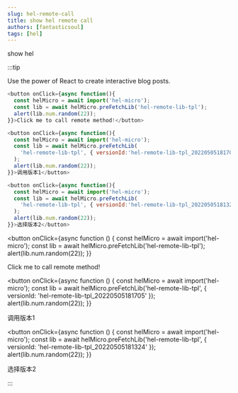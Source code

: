 ```yaml
---
slug: hel-remote-call
title: show hel remote call
authors: [fantasticsoul]
tags: [hel]
---
```


show hel

:::tip

Use the power of React to create interactive blog posts.

```js
<button onClick={async function(){
  const helMicro = await import('hel-micro');
  const lib = await helMicro.preFetchLib('hel-remote-lib-tpl');
  alert(lib.num.random(22));
}}>Click me to call remote method!</button>

<button onClick={async function(){
  const helMicro = await import('hel-micro');
  const lib = await helMicro.preFetchLib(
    'hel-remote-lib-tpl', { versionId:'hel-remote-lib-tpl_20220505181705' },
  );
  alert(lib.num.random(22));
}}>调用版本1</button>

<button onClick={async function(){
  const helMicro = await import('hel-micro');
  const lib = await helMicro.preFetchLib(
    'hel-remote-lib-tpl', { versionId:'hel-remote-lib-tpl_20220505181324' },
  );
  alert(lib.num.random(22));
}}>选择版本2</button>

```

<button
  onClick={async function () {
    const helMicro = await import('hel-micro');
    const lib = await helMicro.preFetchLib('hel-remote-lib-tpl');
    alert(lib.num.random(22));
  }}
>
  Click me to call remote method!
</button>

<button
  onClick={async function () {
    const helMicro = await import('hel-micro');
    const lib = await helMicro.preFetchLib('hel-remote-lib-tpl', { versionId: 'hel-remote-lib-tpl_20220505181705' });
    alert(lib.num.random(22));
  }}
>
  调用版本1
</button>

<button
  onClick={async function () {
    const helMicro = await import('hel-micro');
    const lib = await helMicro.preFetchLib('hel-remote-lib-tpl', { versionId: 'hel-remote-lib-tpl_20220505181324' });
    alert(lib.num.random(22));
  }}
>
  选择版本2
</button>

:::

